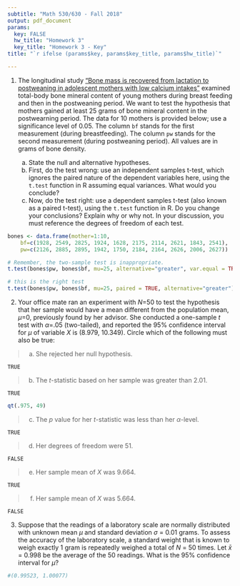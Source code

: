 ```yaml
---
subtitle: "Math 530/630 - Fall 2018"
output: pdf_document
params: 
  key: FALSE
  hw_title: "Homework 3"
  key_title: "Homework 3 - Key"
title: "`r ifelse (params$key, params$key_title, params$hw_title)`"

---
```


1. The longitudinal study [“Bone mass is recovered from lactation to postweaning in adolescent mothers with low calcium intakes”](https://www.ncbi.nlm.nih.gov/pubmed/15531682) examined total-body bone mineral content of young mothers during breast feeding and then in the postweaning period. We want to test the hypothesis that mothers gained at least 25 grams of bone mineral content in the postwearning period. The data for 10 mothers is provided below; use a significance level of 0.05. The column `bf` stands for the first measurement (during breastfeeding). The column `pw` stands for the second measurement (during postweaning period). All values are in grams of bone density.

    a. State the null and alternative hypotheses.
    b. First, do the test wrong: use an independent samples t-test, which ignores the paired nature of the dependent variables here, using the `t.test` function in R assuming equal variances. What would you conclude?
    c. Now, do the test right: use a dependent samples t-test (also known as a paired t-test), using the `t.test` function in R. Do you change your conclusions? Explain why or why not. In your discussion, you must reference the degrees of freedom of each test. 

```r
bones <- data.frame(mother=1:10,
    bf=c(1928, 2549, 2825, 1924, 1628, 2175, 2114, 2621, 1843, 2541),
    pw=c(2126, 2885, 2895, 1942, 1750, 2184, 2164, 2626, 2006, 2627))
```


```r
# Remember, the two-sample test is inappropriate.
t.test(bones$pw, bones$bf, mu=25, alternative="greater", var.equal = TRUE)

# this is the right test
t.test(bones$pw, bones$bf, mu=25, paired = TRUE, alternative="greater")
```


2. Your office mate ran an experiment with *N*=50 to test the hypothesis that her sample would have a mean different from the population mean, $\mu$=0, previously found by her advisor. She conducted a one-sample *t* test with $\alpha$=.05 (two-tailed), and reported the 95% confidence interval for $\mu$ of variable *X* is (8.979, 10.349). Circle which of the following must also be true:

> a. She rejected her null hypothesis. 
```asis
TRUE
```

> b. The *t*-statistic based on her sample was greater than 2.01.
```asis
TRUE
```
```r
qt(.975, 49)
```

> c. The *p* value for her *t*-statistic was less than her $\alpha$-level.
```asis
TRUE
```

> d. Her degrees of freedom were 51.
```asis
FALSE
```

> e. Her sample mean of *X* was 9.664.
```asis
TRUE
```

> f. Her sample mean of *X* was 5.664.
```asis
FALSE
```
3. Suppose that the readings of a laboratory scale are normally distributed with unknown mean $\mu$ and standard deviation $\sigma$ = 0.01 grams. To assess the accuracy of the laboratory scale, a standard weight that is known to weigh exactly 1 gram is repeatedly weighed a total of *N* = 50 times. Let $\bar{x}$ = 0.998 be the average of the 50 readings. What is the 95% confidence interval for $\mu$?

```r
#(0.99523, 1.00077)
```